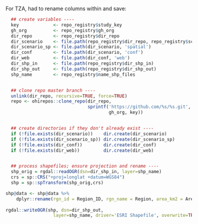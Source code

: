 For TZA, had to rename columns within and save: 

```r

  ## create variables ----
  key             <- repo_registry$study_key
  gh_org          <- repo_registry$gh_org
  dir_repo        <- repo_registry$dir_repo
  dir_scenario    <- file.path(repo_registry$dir_repo, repo_registry$scenario_name)
  dir_scenario_sp <- file.path(dir_scenario, 'spatial')
  dir_conf        <- file.path(dir_scenario, 'conf')
  dir_web         <- file.path(dir_conf, 'web')
  dir_shp_in      <- file.path(repo_registry$dir_shp_in)
  dir_shp_out     <- file.path(repo_registry$dir_shp_out)
  shp_name        <- repo_registry$name_shp_files


  ## clone repo master branch ----
  unlink(dir_repo, recursive=TRUE, force=TRUE)
  repo <- ohirepos::clone_repo(dir_repo,
                               sprintf('https://github.com/%s/%s.git',
                                       gh_org, key))


  ## create directories if they don't already exist ----
  if (!file.exists(dir_scenario))    dir.create(dir_scenario)
  if (!file.exists(dir_scenario_sp)) dir.create(dir_scenario_sp)
  if (!file.exists(dir_conf))        dir.create(dir_conf)
  if (!file.exists(dir_web))         dir.create(dir_web)


  ## process shapefiles; ensure projection and rename ----
  shp_orig = rgdal::readOGR(dsn=dir_shp_in, layer=shp_name)
  crs = sp::CRS("+proj=longlat +datum=WGS84")
  shp = sp::spTransform(shp_orig,crs)

shp@data <- shp@data %>%
    dplyr::rename(rgn_id = Region_ID, rgn_name = Region, area_km2 = Area_KM)
  
rgdal::writeOGR(shp, dsn=dir_shp_out,
                  layer=shp_name, driver='ESRI Shapefile', overwrite=TRUE)
  
```